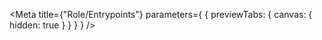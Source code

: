 
<Meta
  title={"Role/Entrypoints"}
  parameters={
    {
      previewTabs: {
        canvas: {
          hidden: true
        }
      }
    }
  }
/>

<RoleEndpointRootIndex />
